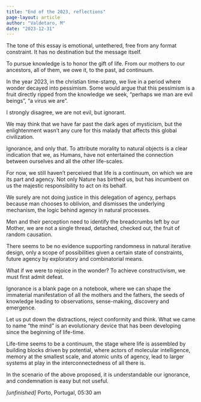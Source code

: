 ```yaml
---
title: "End of the 2023, reflections"
page-layout: article
author: "Valdetaro, M"
date: "2023-12-31"
---
```


The tone of this essay is emotional, untethered, free from any format constraint. 
It has no destination but the message itself. 

To pursue knowledge is to honor the gift of life. 
From our mothers to our ancestors, all of them, we owe it, to the past, ad continuum.

In the year 2023, in the christian time-stamp, we live in a period where wonder decayed into pessimism. 
Some would argue that this pessimism is a fruit directly ripped from the knowledge we seek, "perhaps we man are evil beings", "a virus we are".  

I strongly disagree, we are not evil, but ignorant. 

We may think that we have far past the dark ages of mysticism, but the enlightenment wasn't any cure for this malady that affects this global civilization.

Ignorance, and only that. 
To attribute morality to natural objects is a clear indication that we, as Humans, have not entertained the connection between ourselves and all the other life-scales. 

For now, we still haven't perceived that life is a continuum, on which we are its part and agency. 
Not only Nature has birthed us, but has incumbent on us the majestic responsibility to act on its behalf. 

We surely are not doing justice in this delegation of agency, perhaps because man chooses to oblivion, and dismisses the underlying mechanism, the logic behind agency in natural processes. 

Men and their perception need to identify the breadcrumbs left by our Mother, we are not a single thread, detached, checked out, the fruit of random causation. 

There seems to be no evidence supporting randomness in natural iterative design, only a scope of possibilities given a certain state of constraints, future agency by exploratory and combinatorial means.

What if we were to rejoice in the wonder?
To achieve constructivism, we must first admit defeat.

Ignorance is a blank page on a notebook, where we can shape the immaterial manifestation of all the mothers and the fathers, the seeds of knowledge leading to observations, sense-making, discovery and emergence. 

Let us put down the distractions, reject conformity and think. 
What we came to name "the mind" is an evolutionary device that has been developing since the beginning of life-time. 

Life-time seems to be a continuum, the stage where life is assembled by building blocks driven by potential, where actors of molecular intelligence, memory at the smallest scale, and atomic units of agency, lead to larger systems at play in the interconnectedness of all there is. 

In the scenario of the above proposed, it is understandable our ignorance, and condemnation is easy but not useful.

*[unfinished]*
Porto, Portugal, 05:30 am






